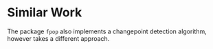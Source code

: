 # Similar Work

The package `fpop` also implements a changepoint detection algorithm, however takes a different approach.
